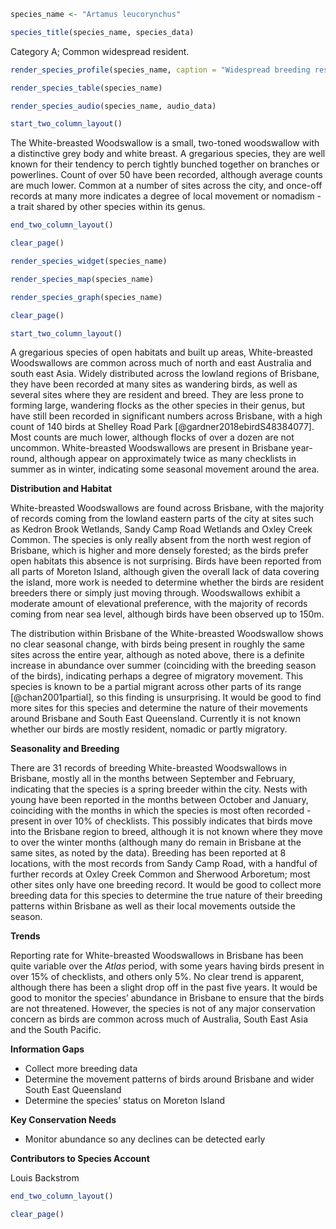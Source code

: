 ```r
species_name <- "Artamus leucorynchus"
```

```r
species_title(species_name, species_data)
```

Category A; Common widespread resident.

```r
render_species_profile(species_name, caption = "Widespread breeding resident across much of the city. Brisbane's commonest woodswallow, with more records over summer than winter but no clear pattern. Not of conservation concern, and well adapted to life in built-up areas. Particularly fond of powerlines and busy main roads. ")
```

```r
render_species_table(species_name)
```

```r
render_species_audio(species_name, audio_data)
```

```r
start_two_column_layout()
```

The White-breasted Woodswallow is a small, two-toned woodswallow with a distinctive grey body and white breast. A gregarious species, they are well known for their tendency to perch tightly bunched together on branches or powerlines. Count of over 50 have been recorded, although average counts are much lower. Common at a number of sites across the city, and once-off records at many more indicates a degree of local movement or nomadism - a trait shared by other species within its genus.

```r
end_two_column_layout()
```

```r
clear_page()
```

```r
render_species_widget(species_name)
```

```r
render_species_map(species_name)
```

```r
render_species_graph(species_name)
```

```r
clear_page()
```

```r
start_two_column_layout()
```

A gregarious species of open habitats and built up areas, White-breasted Woodswallows are common across much of north and east Australia and south east Asia. Widely distributed across the lowland regions of Brisbane, they have been recorded at many sites as wandering birds, as well as several sites where they are resident and breed. They are less prone to forming large, wandering flocks as the other species in their genus, but have still been recorded in significant numbers across Brisbane, with a high count of 140 birds at Shelley Road Park [@gardner2018ebirdS48384077]. Most counts are much lower, although flocks of over a dozen are not uncommon. White-breasted Woodswallows are present in Brisbane year-round, although appear on approximately twice as many checklists in summer as in winter, indicating some seasonal movement around the area.

**Distribution and Habitat**

White-breasted Woodswallows are found across Brisbane, with the majority of records coming from the lowland eastern parts of the city at sites such as Kedron Brook Wetlands, Sandy Camp Road Wetlands and Oxley Creek Common. The species is only really absent from the north west region of Brisbane, which is higher and more densely forested; as the birds prefer open habitats this absence is not surprising. Birds have been reported from all parts of Moreton Island, although given the overall lack of data covering the island, more work is needed to determine whether the birds are resident breeders there or simply just moving through. Woodswallows exhibit a moderate amount of elevational preference, with the majority of records coming from near sea level, although birds have been observed up to 150m.

The distribution within Brisbane of the White-breasted Woodswallow shows no clear seasonal change, with birds being present in roughly the same sites across the entire year, although as noted above, there is a definite increase in abundance over summer (coinciding with the breeding season of the birds), indicating perhaps a degree of migratory movement. This species is known to be a partial migrant across other parts of its range [@chan2001partial], so this finding is unsurprising. It would be good to find more sites for this species and determine the nature of their movements around Brisbane and South East Queensland. Currently it is not known whether our birds are mostly resident, nomadic or partly migratory.

**Seasonality and Breeding**

There are 31 records of breeding White-breasted Woodswallows in Brisbane, mostly all in the months between September and February, indicating that the species is a spring breeder within the city. Nests with young have been reported in the months between October and January, coinciding with the months in which the species is most often recorded - present in over 10% of checklists. This possibly indicates that birds move into the Brisbane region to breed, although it is not known where they move to over the winter months (although many do remain in Brisbane at the same sites, as noted by the data). Breeding has been reported at 8 locations, with the most records from Sandy Camp Road, with a handful of further records at Oxley Creek Common and Sherwood Arboretum; most other sites only have one breeding record. It would be good to collect more breeding data for this species to determine the true nature of their breeding patterns within Brisbane as well as their local movements outside the season.

**Trends**

Reporting rate for White-breasted Woodswallows in Brisbane has been quite variable over the _Atlas_ period, with some years having birds present in over 15% of checklists, and others only 5%. No clear trend is apparent, although there has been a slight drop off in the past five years. It would be good to monitor the species' abundance in Brisbane to ensure that the birds are not threatened. However, the species is not of any major conservation concern as birds are common across much of Australia, South East Asia and the South Pacific.

**Information Gaps**

- Collect more breeding data
- Determine the movement patterns of birds around Brisbane and wider South East Queensland
- Determine the species' status on Moreton Island

**Key Conservation Needs**

- Monitor abundance so any declines can be detected early


**Contributors to Species Account**

Louis Backstrom

```r
end_two_column_layout()
```

```r
clear_page()
```
